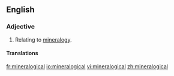 ==English==
===Adjective===
{{en-adj|-}}

#Relating to [[mineralogy]].

====Translations====
{{trans-top|relating to mineralogy}}
{{trans-mid}}
{{trans-bottom}}

[[fr:mineralogical]]
[[io:mineralogical]]
[[vi:mineralogical]]
[[zh:mineralogical]]
